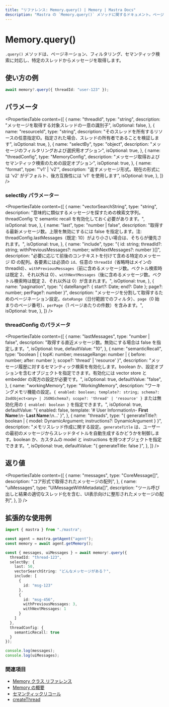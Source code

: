 ```yaml
---
title: "リファレンス: Memory.query() | Memory | Mastra Docs"
description: "Mastra の `Memory.query()` メソッドに関するドキュメント。ページネーション、フィルター、セマンティック検索に対応し、特定のスレッドからメッセージを取得します。"
---
```


# Memory.query()

`.query()` メソッドは、ページネーション、フィルタリング、セマンティック検索に対応し、特定のスレッドからメッセージを取得します。

## 使い方の例

```typescript copy
await memory?.query({ threadId: "user-123" });
```


## パラメータ

<PropertiesTable
  content={[
    {
      name: "threadId",
      type: "string",
      description: "メッセージを取得する対象スレッドの一意の識別子",
      isOptional: false,
    },
    {
      name: "resourceId",
      type: "string",
      description: "そのスレッドを所有するリソースの任意指定ID。指定された場合、スレッドの所有者であることを検証します",
      isOptional: true,
    },
    {
      name: "selectBy",
      type: "object",
      description: "メッセージのフィルタリングおよび選択用オプション",
      isOptional: true,
    },
    {
      name: "threadConfig",
      type: "MemoryConfig",
      description: "メッセージ取得およびセマンティック検索のための設定オプション",
      isOptional: true,
    },
    {
      name: "format",
      type: "'v1' | 'v2'",
      description: "返すメッセージ形式。現在の形式には 'v2' がデフォルト、後方互換性には 'v1' を使用します",
      isOptional: true,
    },
  ]}
/>

### selectBy パラメーター

<PropertiesTable
  content={[
    {
      name: "vectorSearchString",
      type: "string",
      description: "意味的に類似するメッセージを探すための検索文字列。threadConfig で semantic recall を有効化しておく必要があります。",
      isOptional: true,
    },
    {
      name: "last",
      type: "number | false",
      description: "取得する最新メッセージ数。上限を無効にするには false を指定します。注: threadConfig.lastMessages（既定: 10）がより小さい場合は、そちらが優先されます。",
      isOptional: true,
    },
    {
      name: "include",
      type: "{ id: string; threadId?: string; withPreviousMessages?: number; withNextMessages?: number }[]",
      description: "必要に応じて前後のコンテキストを付けて含める特定のメッセージ ID の配列。各要素には必須の `id`、任意の `threadId`（省略時はメインの threadId）、`withPreviousMessages`（前に含めるメッセージ数。ベクトル検索時は既定 2、それ以外は 0）、`withNextMessages`（後に含めるメッセージ数。ベクトル検索時は既定 2、それ以外は 0）が含まれます。",
      isOptional: true,
    },
    {
      name: "pagination",
      type: "{ dateRange?: { start?: Date; end?: Date }; page?: number; perPage?: number }",
      description: "メッセージを分割して取得するためのページネーション設定。`dateRange`（日付範囲でのフィルタ）、`page`（0 始まりのページ番号）、`perPage`（1 ページあたりの件数）を含みます。",
      isOptional: true,
    },
  ]}
/>

### threadConfig のパラメータ

<PropertiesTable
  content={[
    {
      name: "lastMessages",
      type: "number | false",
      description: "取得する直近メッセージ数。無効にする場合は false を指定します。",
      isOptional: true,
      defaultValue: "10",
    },
    {
      name: "semanticRecall",
      type: "boolean | { topK: number; messageRange: number | { before: number; after: number }; scope?: 'thread' | 'resource' }",
      description: "メッセージ履歴に対するセマンティック検索を有効化します。boolean か、設定オプションを含むオブジェクトを指定できます。有効化には vector store と embedder の両方の設定が必要です。",
      isOptional: true,
      defaultValue: "false",
    },
    {
      name: "workingMemory",
      type: "WorkingMemory",
      description: "ワーキングメモリ機能の設定。`{ enabled: boolean; template?: string; schema?: ZodObject<any> | JSONSchema7; scope?: 'thread' | 'resource' }` または無効化用の `{ enabled: boolean }` を指定できます。",
      isOptional: true,
      defaultValue: "{ enabled: false, template: '# User Information\\n- **First Name**:\\n- **Last Name**:\\n...' }",
    },
    {
      name: "threads",
      type: "{ generateTitle?: boolean | { model: DynamicArgument<MastraLanguageModel>; instructions?: DynamicArgument<string> } }",
      description: "メモリスレッド作成に関する設定。`generateTitle` は、ユーザーの最初のメッセージからスレッドタイトルを自動生成するかどうかを制御します。boolean か、カスタムの model と instructions を持つオブジェクトを指定できます。",
      isOptional: true,
      defaultValue: "{ generateTitle: false }",
    },
  ]}
/>

## 返り値

<PropertiesTable
  content={[
    {
      name: "messages",
      type: "CoreMessage[]",
      description: "コア形式で取得されたメッセージの配列",
    },
    {
      name: "uiMessages",
      type: "UIMessageWithMetadata[]",
      description: "ツール呼び出しと結果の適切なスレッド化を含む、UI表示向けに整形されたメッセージの配列",
    },
  ]}
/>

## 拡張的な使用例

```typescript filename="src/test-memory.ts" showLineNumbers copy
import { mastra } from "./mastra";

const agent = mastra.getAgent("agent");
const memory = await agent.getMemory();

const { messages, uiMessages } = await memory!.query({
  threadId: "thread-123",
  selectBy: {
    last: 50,
    vectorSearchString: "どんなメッセージがある？",
    include: [
      {
        id: "msg-123"
      },
      {
        id: "msg-456",
        withPreviousMessages: 3,
        withNextMessages: 1
      }
    ]
  },
  threadConfig: {
    semanticRecall: true
  }
});

console.log(messages);
console.log(uiMessages);
```


### 関連項目

- [Memory クラス リファレンス](/reference/memory/Memory.mdx)
- [Memory の概要](/docs/memory/overview.mdx)
- [セマンティックリコール](/docs/memory/semantic-recall.mdx)
- [createThread](/reference/memory/createThread.mdx)